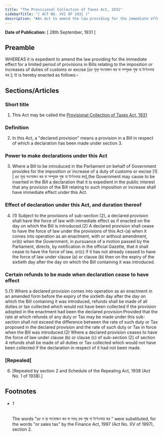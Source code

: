 ```yaml
---
title: "The Provisional Collection of Taxes Act, 1931"
sidebarTitle: "( ACT NO. XVI OF 1931 )"
description: "♣An Act to amend the law providing for the immediate effect for a limited period of provisions in Bills relating to the imposition or increase of duties of customs or excise [or মূল্য সংযোজন কর বা সম্পূরক শুল্ক বা টার্ণওভার কর ]."
---
```


**Date of Publication:** [ 28th September, 1931 ]

## Preamble

WHEREAS it is expedient to amend the law providing for the immediate effect for a limited period of provisions in Bills relating to the imposition or increases of duties of customs or excise [or মূল্য সংযোজন কর বা সম্পূরক শুল্ক বা টার্ণওভার কর ]; It is hereby enacted as follows:-

## Sections/Articles

### Short title

1. This Act may be called the [Provisional Collection of Taxes Act, 1931](/act-155.html "Provisional Collection of Taxes Act, 1931")

### Definition

2. In this Act, a "declared provision" means a provision in a Bill in respect of which a declaration has been made under section 3.

### Power to make declarations under this Act

3. Where a Bill to be introduced in the Parliament on behalf of Government provides for the imposition or increase of a duty of customs or excise [1][ or মূল্য সংযোজন কর বা সম্পূরক শুল্ক বা টার্ণওভার কর],the Government may cause to be inserted in the Bill a declaration that it is expedient in the public interest that any provision of the Bill relating to such imposition or increase shall have immediate effect under this Act.

### Effect of declaration under this Act, and duration thereof

4. (1) Subject to the provisions of sub-section (2), a declared provision shall have the force of law with immediate effect as if enacted on the day on which the Bill is introduced.(2) A declared provision shall cease to have the force of law under the provisions of this Act-(a) when it comes into operation as an enactment, with or without amendment, or(b) when the Government, in pursuance of a motion passed by the Parliament, directs, by notification in the official Gazette, that it shall cease to have the force of law, or(c) if it has not already ceased to have the force of law under clause (a) or clause (b) then on the expiry of the sixtieth day after the day on which the Bill containing it was introduced.

### Certain refunds to be made when declaration cease to have effect

5.(1) Where a declared provision comes into operation as an enactment in an amended form before the expiry of the sixtieth day after the day on which the Bill containing it was introduced, refunds shall be made of all duties or tax collected which would not have been collected if the provision adopted in the enactment had been the declared provision:Provided that the rate at which refunds of any duty or Tax may be made under this sub-section shall not exceed the difference between the rate of such duty or Tax proposed in the declared provision and the rate of such duty or Tax in force when the Bill was introduced.(2) Where a declared provision ceases to have the force of law under clause (b) or clause (c) of sub-section (2) of section 4 refunds shall be made of all duties or Tax collected which would not have been collected if the declaration in respect of it had not been made.

### [Repealed[

6. [Repealed by section 2 and Schedule of the Repealing Act, 1938 (Act No. 1 of 1938).]

## Footnotes

- ###### 1

  The words "or ম ল্য সংযোজন কর বা সমঙ্ রক শুল্ক বা টার্ণওভার কর " were substituted, for the words "or sales tax" by the Finance Act, 1997 (Act No. XV of 1997), section 2.
